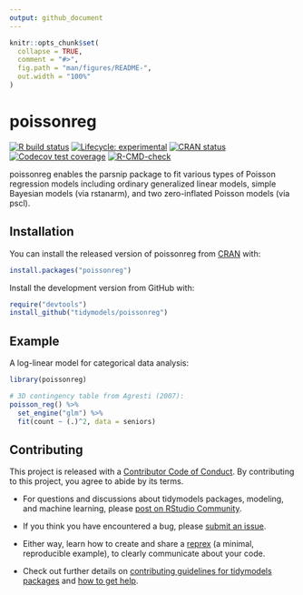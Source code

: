 ```yaml
---
output: github_document
---
```


<!-- README.md is generated from README.Rmd. Please edit that file -->

```r
knitr::opts_chunk$set(
  collapse = TRUE,
  comment = "#>",
  fig.path = "man/figures/README-",
  out.width = "100%"
)
```

# poissonreg

<!-- badges: start -->
[![R build status](https://github.com/tidymodels/poissonreg/workflows/R-CMD-check/badge.svg)](https://github.com/tidymodels/poissonreg/actions)
[![Lifecycle: experimental](https://img.shields.io/badge/lifecycle-experimental-orange.svg)](https://www.tidyverse.org/lifecycle/#experimental)
[![CRAN status](https://www.r-pkg.org/badges/version/poissonreg)](https://CRAN.R-project.org/package=poissonreg)
[![Codecov test coverage](https://codecov.io/gh/tidymodels/poissonreg/branch/master/graph/badge.svg)](https://codecov.io/gh/tidymodels/poissonreg?branch=master)
[![R-CMD-check](https://github.com/tidymodels/poissonreg/workflows/R-CMD-check/badge.svg)](https://github.com/tidymodels/poissonreg/actions)
<!-- badges: end -->

poissonreg enables the parsnip package to fit various types of Poisson regression models including ordinary generalized linear models, simple Bayesian models (via rstanarm), and two zero-inflated Poisson models (via pscl). 

## Installation

You can install the released version of poissonreg from [CRAN](https://CRAN.R-project.org) with:

``` r
install.packages("poissonreg")
```

Install the development version from GitHub with:

``` r
require("devtools")
install_github("tidymodels/poissonreg")
```

## Example

A log-linear model for categorical data analysis: 

```r
library(poissonreg)

# 3D contingency table from Agresti (2007): 
poisson_reg() %>% 
  set_engine("glm") %>% 
  fit(count ~ (.)^2, data = seniors)
```

## Contributing

This project is released with a [Contributor Code of Conduct](https://contributor-covenant.org/version/2/0/CODE_OF_CONDUCT.html). By contributing to this project, you agree to abide by its terms.

- For questions and discussions about tidymodels packages, modeling, and machine learning, please [post on RStudio Community](https://rstd.io/tidymodels-community).

- If you think you have encountered a bug, please [submit an issue](https://github.com/tidymodels/poissonreg/issues).

- Either way, learn how to create and share a [reprex](https://rstd.io/reprex) (a minimal, reproducible example), to clearly communicate about your code.

- Check out further details on [contributing guidelines for tidymodels packages](https://www.tidymodels.org/contribute/) and [how to get help](https://www.tidymodels.org/help/).

